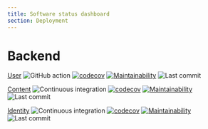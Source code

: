 ```yaml
---
title: Software status dashboard 
section: Deployment
---
```


# Backend
[User](https://github.com/dictyBase/modware-user)
![GitHub action](https://github.com/dictyBase/modware-user/workflows/Continuous%20integration/badge.svg)
[![codecov](https://codecov.io/gh/dictyBase/modware-user/branch/develop/graph/badge.svg)](https://codecov.io/gh/dictyBase/modware-user) 
[![Maintainability](https://api.codeclimate.com/v1/badges/30e9b0421a28b8e0d941/maintainability)](https://codeclimate.com/github/dictyBase/modware-user/maintainability)
![Last commit](https://badgen.net/github/last-commit/dictyBase/modware-user/develop)   


[Content](https://github.com/dictyBase/modware-content)
![Continuous integration](https://github.com/dictyBase/modware-content/workflows/Continuous%20integration/badge.svg)
[![codecov](https://codecov.io/gh/dictyBase/modware-content/branch/develop/graph/badge.svg)](https://codecov.io/gh/dictyBase/modware-content)
[![Maintainability](https://api.codeclimate.com/v1/badges/21ed283a6186cfa3d003/maintainability)](https://codeclimate.com/github/dictyBase/modware-content/maintainability)
![Last commit](https://badgen.net/github/last-commit/dictyBase/modware-content/develop)   



[Identity](https://github.com/dictyBase/modware-identity)
![Continuous integration](https://github.com/dictyBase/modware-identity/workflows/Continuous%20integration/badge.svg)
[![codecov](https://codecov.io/gh/dictyBase/modware-identity/branch/develop/graph/badge.svg)](https://codecov.io/gh/dictyBase/modware-identity)
[![Maintainability](https://api.codeclimate.com/v1/badges/21ed283a6186cfa3d003/maintainability)](https://codeclimate.com/github/dictyBase/modware-identity/maintainability)
![Last commit](https://badgen.net/github/last-commit/dictyBase/modware-identity/develop)



